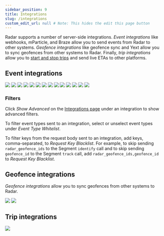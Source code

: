 ```yaml
---
sidebar_position: 9
title: Integrations
slug: /integrations
custom_edit_url: null # Note: This hides the edit this page button
---
```



Radar supports a number of server-side integrations. *Event integrations* like webhooks, mParticle, and Braze allow you to send events from Radar to other systems. *Geofence integrations* like geofence sync and Yext allow you to sync geofences from other systems to Radar. Finally, *trip integrations* allow you to [start and stop trips](/trip-tracking) and send live ETAs to other platforms.

## Event integrations

<div className="deck">
  <LinkCard linkTo="/integrations/webhooks">
    <TileCard title="Webhooks">
      <img className="logo integrations-logo" src="https://images.ctfassets.net/f2vbu16fzuly/75HOdPFYSWCFbXAoOIQhCM/15ae35fdef8e0a7d2e173018174aeee6/webhooks.png"/>
    </TileCard>
  </LinkCard>
  <LinkCard linkTo="/integrations/braze">
    <TileCard title="Braze">
      <img className="logo integrations-logo" src="https://images.ctfassets.net/f2vbu16fzuly/72J5q7LqJM5NrfdPiqVyTP/a3a67ededa4ffb126200196196c042a1/braze.png"/>
      </TileCard>
  </LinkCard>
  <LinkCard linkTo="/integrations/urban-airship">
    <TileCard title="Airship">
      <img className="logo integrations-logo" src="https://images.ctfassets.net/f2vbu16fzuly/45UBZEAVnVKlEHtil1iz0M/e5b001bac96c4da50143d4ac14d9fc4e/airship.png"/>
      </TileCard>
  </LinkCard>
  <LinkCard linkTo="/integrations/onesignal">
    <TileCard title="OneSignal">
      <img className="logo integrations-logo" src="https://images.ctfassets.net/f2vbu16fzuly/80pHUR3gSl4z15J2cVa68/ea54ea0d92e223b2f4d32832e7ae53a4/onesignal.png"/>
      </TileCard>
  </LinkCard>
  <LinkCard linkTo="/integrations/mparticle">
    <TileCard title="mParticle">
      <img className="logo integrations-logo" src="https://images.ctfassets.net/f2vbu16fzuly/29R4KVZ3aR1joNXfNuZw2G/4bac743a3df61229f0879aed5eeeabe9/mparticle.png"/>
      </TileCard>
  </LinkCard>
  <LinkCard linkTo="/integrations/segment">
    <TileCard title="Segment">
      <img className="logo integrations-logo" src="https://images.ctfassets.net/f2vbu16fzuly/27XQ1zGeHIhjm5LtLF3bgU/cbaeb56d29be5babd074b9643137b493/segment.png"/>
      </TileCard>
  </LinkCard>
  <LinkCard linkTo="/integrations/branch">
    <TileCard title="Branch">
      <img className="logo integrations-logo" src="https://images.ctfassets.net/f2vbu16fzuly/6w8utKLdZulCfgKb8xFxws/6224af9b6dbd808e8982afdc2d6124c1/branch.png"/>
      </TileCard>
  </LinkCard>
  <LinkCard linkTo="/integrations/lytics">
    <TileCard title="Lytics">
      <img className="logo integrations-logo" src="https://images.ctfassets.net/f2vbu16fzuly/6OH5TKmnhmdIPwt5AmDRKg/86045c964b5df9d4bd8a44a4b6d743bf/lytics.png"/>
      </TileCard>
  </LinkCard>
  <LinkCard linkTo="/integrations/Iterable">
    <TileCard title="Iterable">
      <img className="logo integrations-logo" src="https://images.ctfassets.net/f2vbu16fzuly/5JkL4nN6sFxdFP1FvWTsgI/77e1bc68e8e237fffad48f826ee22e8c/iterable.png"/>
      </TileCard>
  </LinkCard>
  <LinkCard linkTo="/integrations/leanplum">
    <TileCard title="Leanplum">
      <img className="logo integrations-logo" src="https://images.ctfassets.net/f2vbu16fzuly/3gsuQKmyyKbC9DxHeCGAMj/87bf2fa85899171df260fe2a465dd92f/leanplum-logo.png"/>
      </TileCard>
  </LinkCard>
  <LinkCard linkTo="/integrations/salesforce">
    <TileCard title="Salesforce">
      <img className="logo integrations-logo" src="https://images.ctfassets.net/f2vbu16fzuly/ejJlxW8GiFw6y93xitjto/5fb51966020c0a1973977439dda45b74/salesforce.png"/>
      </TileCard>
  </LinkCard>
  <LinkCard linkTo="/integrations/amplitude">
    <TileCard title="Amplitude">
      <img className="logo integrations-logo" src="https://images.ctfassets.net/f2vbu16fzuly/1daVtiOrTk4AXHLCpYyJrk/84e1f637cb1db99afa9dbc118c3bbd0c/amplitude.png"/>
      </TileCard>
  </LinkCard>
  <LinkCard linkTo="/integrations/mixpanel">
    <TileCard title="Mixpanel">
      <img className="logo integrations-logo" src="https://images.ctfassets.net/f2vbu16fzuly/3FE3T0zASXVYWhQFHyKc32/18d2d4ba0db0a8ce2ba23057155a7d23/mixpanel.png"/>
      </TileCard>
  </LinkCard>
  <LinkCard linkTo="/integrations/pinpoint">
    <TileCard title="Amazon Pinpoint">
      <img className="logo integrations-logo" src="https://images.ctfassets.net/f2vbu16fzuly/33MFOwGnSEZjMw1ccr6tNY/8a506cdb4d5d41db0b61e153cedec55b/amazonPinpointLogo.png"/>
      </TileCard>
  </LinkCard>
</div>

### Filters

Click *Show Advanced* on the [Integrations page](/integrations) under an integration to show advanced filters.

To filter event types sent to an integration, select or unselect event types under *Event Type Whitelist*.

To filter keys from the request body sent to an integration, add keys, comma-separated, to *Request Key Blacklist*. For example, to skip sending `radar_geofence_ids` to the Segment `identify` call and to skip sending `geofence_id` to the Segment `track` call, add `radar_geofence_ids,geofence_id` to *Request Key Blacklist*.

## Geofence integrations

*Geofence integrations* allow you to sync geofences from other systems to Radar.

<div className="deck">
  <LinkCard linkTo="/integrations/yext">
    <TileCard title="Yext">
      <img className="logo integrations-logo" src="https://images.ctfassets.net/f2vbu16fzuly/79yasKMxHXJfO0VXdovKX5/bd28de435af26bfe101543050fd5f519/yext.png"/>
      </TileCard>
  </LinkCard>
  <LinkCard linkTo="/integrations/brandify">
    <TileCard title="Brandify">
      <img className="logo integrations-logo" src="https://images.ctfassets.net/f2vbu16fzuly/5dm9ubBk9xEXOZIS0ii4kO/dca3cd457248b3e2f12679d575e48dad/brandify.png"/>
      </TileCard>
  </LinkCard>
</div>

## Trip integrations

<div className="deck">
  <LinkCard linkTo="/integrations/olo">
    <TileCard title="Olo">
      <img className="logo integrations-logo" src="https://images.ctfassets.net/f2vbu16fzuly/Ddk41H23DrKONqUsmJfY4/4877547cb981c489177b9d5dbfe01c8b/olo-logo.png"/>
      </TileCard>
  </LinkCard>
</div>
